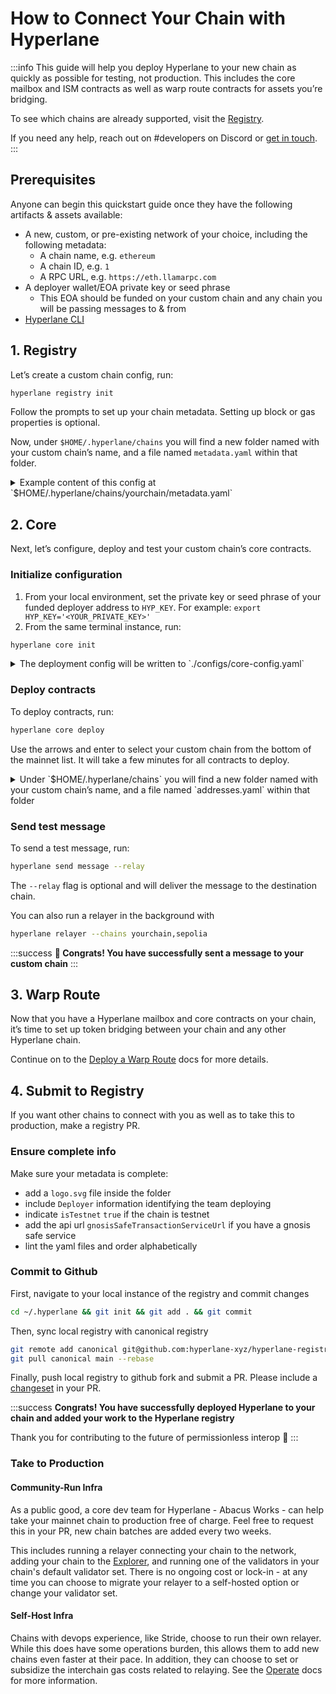 # How to Connect Your Chain with Hyperlane

:::info
This guide will help you deploy Hyperlane to your new chain as quickly as possible for testing, not production. This includes the core mailbox and ISM contracts as well as warp route contracts for assets you’re bridging.

To see which chains are already supported, visit the [Registry](https://github.com/hyperlane-xyz/hyperlane-registry/tree/main/chains).

If you need any help, reach out on #developers on Discord or [get in touch](https://forms.gle/KyRTaWvo4XNmNvrq6).
:::

## Prerequisites

Anyone can begin this quickstart guide once they have the following artifacts & assets available:

- A new, custom, or pre-existing network of your choice, including the following metadata:
  - A chain name, e.g. `ethereum`
  - A chain ID, e.g. `1`
  - A RPC URL, e.g. `https://eth.llamarpc.com`
- A deployer wallet/EOA private key or seed phrase
  - This EOA should be funded on your custom chain and any chain you will be passing messages to & from
- [Hyperlane CLI](/docs/reference/cli.mdx)

## 1. Registry

Let’s create a custom chain config, run:

```bash
hyperlane registry init
```

Follow the prompts to set up your chain metadata. Setting up block or gas properties is optional.

Now, under `$HOME/.hyperlane/chains` you will find a new folder named with your custom chain’s name, and a file named `metadata.yaml` within that folder.

<details> 
  <summary>
    Example content of this config at `$HOME/.hyperlane/chains/yourchain/metadata.yaml`
  </summary>

```yaml
# yaml-language-server: $schema=../schema.json
# Metadata for your custom chain

blockExplorers:
  - apiUrl: https://explorer.yourchain.com/api
    apiKey: XXXX # helpful to avoid rate limiting on the contract verification API
    family: etherscan #explorer you're using, also supporting routescan or blockscout
    name: Chainscan
    url: https://explorer.yourchain.com
chainId: 171717
displayName: Chain Name
domainId: 171717
isTestnet: true # optional
name: yourchain
nativeToken:
  name: Ether
  symbol: ETH
  decimals: 18
protocol: ethereum
rpcUrls:
  - http: https://hyper-lane-docs.rpc.caldera.xyz/http
```

</details>

## 2. Core

Next, let’s configure, deploy and test your custom chain’s core contracts.

### Initialize configuration

1. From your local environment, set the private key or seed phrase of your funded deployer address to `HYP_KEY`. For example: `export HYP_KEY='<YOUR_PRIVATE_KEY>'`
2. From the same terminal instance, run:

```bash
hyperlane core init
```

<details>
  <summary>
    The deployment config will be written to `./configs/core-config.yaml`
  </summary>

```yaml
owner: "0x16F4898F47c085C41d7Cc6b1dc72B91EA617dcBb"
# The address that owns and manages the deployed contracts. This account has admin privileges.

defaultIsm:
  type: trustedRelayerIsm
  relayer: "0x16F4898F47c085C41d7Cc6b1dc72B91EA617dcBb"
# The default Interchain Security Module (ISM) configuration.
# - `type`: Specifies the type of ISM. Here, it uses a trusted relayer ism.
# - `relayer`: The address of the relayer responsible for processing interchain messages.

defaultHook:
  type: merkleTreeHook
# A hook configuration that specifies the use of a Merkle Tree.

requiredHook:
  owner: "0x16F4898F47c085C41d7Cc6b1dc72B91EA617dcBb"
  # The owner address responsible for managing the hook configuration.
  type: protocolFee
  # The type of hook. This one applies a protocol fee mechanism.
  beneficiary: "0x16F4898F47c085C41d7Cc6b1dc72B91EA617dcBb"
  # The address that receives the protocol fees.
  maxProtocolFee: "100000000000000000"
  # The maximum fee allowed by the protocol, in wei.
  protocolFee: "0"
  # The current fee charged by the protocol, set to 0 for testing purposes.
```

</details>

### Deploy contracts

To deploy contracts, run:

```bash
hyperlane core deploy
```

Use the arrows and enter to select your custom chain from the bottom of the mainnet list. It will take a few minutes for all contracts to deploy.

<details>
  <summary>
    Under `$HOME/.hyperlane/chains` you will find a new folder named with your
    custom chain’s name, and a file named `addresses.yaml` within that folder
  </summary>

```yaml
staticMerkleRootMultisigIsmFactory: "0x6906cb4741d3E2322E9f9aA645DfC8AB6F122c47"
staticMessageIdMultisigIsmFactory: "0x3CE97a32d9C8294691cBd2baC09B078EDa75c429"
staticAggregationIsmFactory: "0x81f969fDBF48278Ce09685Ce48e03388B6785aF4"
staticAggregationHookFactory: "0x3d864A3c25F61E3c3A7d02e980453A6E1f0a92A6"
domainRoutingIsmFactory: "0xC4c01f7B03f0fFa77A0265C600dEF7Ad28BCa5A2"
proxyAdmin: "0xABb7175d5F123172E7B7Fa467CC9fE4C2FEdb942"
mailbox: "0x5F58d75A9caDE4e2b191313223978dF049f93b81"
interchainAccountRouter: "0x43c0745b0dE9Cb780816a24ddE63d79Ca99B5dE8"
interchainAccountIsm: "0x9C96dC8f4257413225d6B5C47d1afbafc39B269F"
validatorAnnounce: "0xE3bd39BF92DB385dE6313D6070b035bD934378CB"
testRecipient: "0xa58462b1943Be1469Ed58db690C78583BA34Fd2E"
```

</details>

### Send test message

To send a test message, run:

```bash
hyperlane send message --relay
```

The `--relay` flag is optional and will deliver the message to the destination chain.

You can also run a relayer in the background with

```bash
hyperlane relayer --chains yourchain,sepolia
```

:::success
**🎉 Congrats! You have successfully sent a message to your custom chain**
:::

## 3. Warp Route

Now that you have a Hyperlane mailbox and core contracts on your chain, it’s time to set up token bridging between your chain and any other Hyperlane chain.

Continue on to the [Deploy a Warp Route](/docs/guides/deploy-warp-route.mdx) docs for more details.

## 4. Submit to Registry

If you want other chains to connect with you as well as to take this to production, make a registry PR.

### Ensure complete info

Make sure your metadata is complete:

- add a `logo.svg` file inside the folder
- include `Deployer` information identifying the team deploying
- indicate `isTestnet` `true` if the chain is testnet
- add the api url `gnosisSafeTransactionServiceUrl` if you have a gnosis safe service
- lint the yaml files and order alphabetically

### Commit to Github

First, navigate to your local instance of the registry and commit changes

```bash
cd ~/.hyperlane && git init && git add . && git commit
```

Then, sync local registry with canonical registry

```bash
git remote add canonical git@github.com:hyperlane-xyz/hyperlane-registry.git
git pull canonical main --rebase
```

Finally, push local registry to github fork and submit a PR. Please include a [changeset](https://github.com/changesets/changesets/blob/main/docs/adding-a-changeset.md) in your PR.

:::success
**Congrats! You have successfully deployed Hyperlane to your chain and added your work to the Hyperlane registry**

Thank you for contributing to the future of permissionless interop 🫡
:::

### Take to Production

#### Community-Run Infra

As a public good, a core dev team for Hyperlane - Abacus Works - can help take your mainnet chain to production free of charge. Feel free to request this in your PR, new chain batches are added every two weeks.

This includes running a relayer connecting your chain to the network, adding your chain to the [Explorer](https://explorer.hyperlane.xyz/), and running one of the validators in your chain's default validator set. There is no ongoing cost or lock-in - at any time you can choose to migrate your relayer to a self-hosted option or change your validator set.

#### Self-Host Infra

Chains with devops experience, like Stride, choose to run their own relayer. While this does have some operations burden, this allows them to add new chains even faster at their pace. In addition, they can choose to set or subsidize the interchain gas costs related to relaying. See the [Operate](/docs/operate/relayer/run-relayer.mdx) docs for more information.
